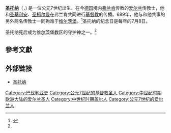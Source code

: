 {{expand|time=2014-07-10T15:03:07+00:00}}
{{noteTA
|T=zh-hk:聖托納; zh-tw:聖托納;zh-cn:圣托纳;
|1=zh-hk:聖基利安; zh-tw:聖基利安;zh-cn:圣基里安;
|2=zh-hk:聖柯爾曼; zh-tw:聖柯爾曼;zh-cn:圣柯尔曼;
}}
{{Infobox person
|name          = 圣托纳
|image         = Kilian_kolonat_totnan.jpg
|image_size    = 300px
|alt           = 
|caption       = [[维尔茨堡|维尔茨堡]]新明斯特教堂里的[[圣基利安|基利安]]、托纳、[[圣柯尔曼|柯尔曼]]木雕(从左至右)，由里门施奈德雕刻
|birth_name    = 
|birth_date    = 公元7世纪
|birth_place   = [[爱尔兰|爱尔兰]]
|death_date    = 689年
|death_place   = [[维尔茨堡|维尔茨堡]]
|death_cause   = 
|resting_place = 
|residence     = 
|nationality   = 
|term          = 
|religion      = [[基督教|基督教]]
|spouse        = 
}}

'''[[圣托纳|圣托纳]]'''（{{lang-de|Heilige Totnan}}，{{bd|？年||689年}}) 是一位公元7世纪出生、在今[[德国|德国]]境内[[弗兰肯|弗兰肯]]传教的[[爱尔兰|爱尔兰]]传教士，他和[[圣基利安|圣基利安]]、[[圣柯尔曼|圣柯尔曼]]在弗兰肯共同进行[[基督教|基督教]]的传播。689年，他与和他共事的另外两名传教士一同殉难于[[维尔茨堡|维尔茨堡]]。<ref name="bw">{{cite web|author=Bistum Würzburg |title=Geschichte der Frankenapostel |url=http://www.heilige.bistum-wuerzburg.de/heilige/einzelheiten/hl--kilian--kolonat-und-totnan |date=2014-05-12 |archive-url=https://web.archive.org/web/20140513063558/http://www.heilige.bistum-wuerzburg.de/heilige/einzelheiten/hl--kilian--kolonat-und-totnan |archive-date=2014-05-13 |dead-url=yes }} </ref>圣托纳的纪念日是每年的7月8日。

圣托纳死后成为[[天主教維爾茨堡教區|维尔茨堡教区]]的守护神之一。<ref name="bw" />

{{Authority control}}
{{欧洲人物小作品}}

== 參考文獻 ==
{{Reflist}}

== 外部链接 ==
*[http://saints.sqpn.com/saint-totnan-of-thuringia/ 圣托纳] {{en}}

{{DEFAULTSORT:Totnan}}
[[Category:巴伐利亚史|Category:巴伐利亚史]]
[[Category:公元7世纪的基督教圣人|Category:公元7世纪的基督教圣人]]
[[Category:中世纪时期欧洲大陆的爱尔兰圣人|Category:中世纪时期欧洲大陆的爱尔兰圣人]]
[[Category:中世纪时期盖尔人|Category:中世纪时期盖尔人]]
[[Category:公元7世纪的爱尔兰人|Category:公元7世纪的爱尔兰人]]